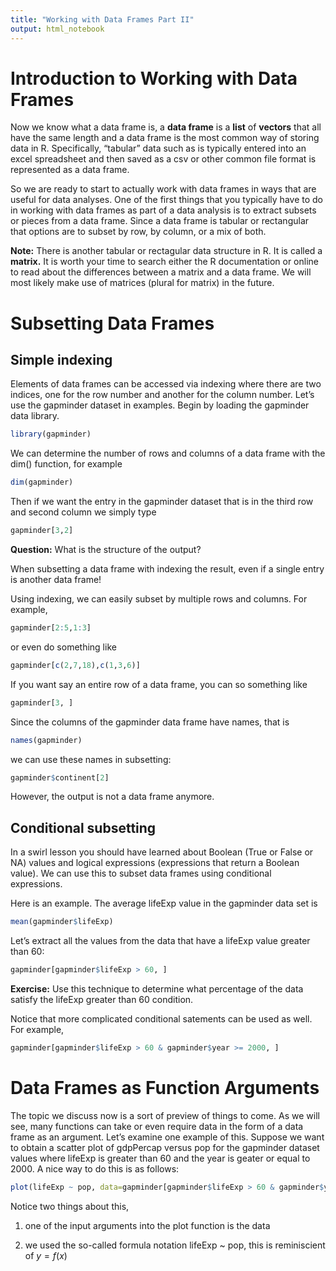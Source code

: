 ```yaml
---
title: "Working with Data Frames Part II"
output: html_notebook
---
```


# Introduction to Working with Data Frames

Now we know what a data frame is, a **data frame** is a **list** of **vectors** that all have the same length and a data frame is the most common way of storing data in R. Specifically, "tabular" data such as is typically entered into an excel spreadsheet and then saved as a csv or other common file format is represented as a data frame. 

So we are ready to start to actually work with data frames in ways that are useful for data analyses. One of the first things that you typically have to do in working with data frames as part of a data analysis is to extract subsets or pieces from a data frame. Since a data frame is tabular or rectangular that options are to subset by row, by column, or a mix of both. 

**Note:** There is another tabular or rectagular data structure in R. It is called a **matrix.** It is worth your time to search either the R documentation or online to read about the differences between a matrix and a data frame. We will most likely make use of matrices (plural for matrix) in the future. 

# Subsetting Data Frames

## Simple indexing

Elements of data frames can be accessed via indexing where there are two indices, one for the row number and another for the column number. Let's use the gapminder dataset in examples. Begin by loading the gapminder data library.
```r
library(gapminder)
```

We can determine the number of rows and columns of a data frame with the dim() function, for example
```r
dim(gapminder)
```

Then if we want the entry in the gapminder dataset that is in the third row and second column we simply type
```r
gapminder[3,2]
```

**Question:** What is the structure of the output? 

When subsetting a data frame with indexing the result, even if a single entry is another data frame!

Using indexing, we can easily subset by multiple rows and columns. For example,
```r
gapminder[2:5,1:3]
```

or even do something like

```r
gapminder[c(2,7,18),c(1,3,6)]
```

If you want say an entire row of a data frame, you can so something like
```r
gapminder[3, ]
```

Since the columns of the gapminder data frame have names, that is
```r
names(gapminder)
```

we can use these names in subsetting:
```r
gapminder$continent[2]
```
However, the output is not a data frame anymore. 

## Conditional subsetting 

In a swirl lesson you should have learned about Boolean (True or False or NA) values and logical expressions (expressions that return a Boolean value). We can use this to subset data frames using conditional expressions.

Here is an example. The average lifeExp value in the gapminder data set is 
```r
mean(gapminder$lifeExp)
```

Let's extract all the values from the data that have a lifeExp value greater than 60:
```r
gapminder[gapminder$lifeExp > 60, ]
```

**Exercise:** Use this technique to determine what percentage of the data satisfy the lifeExp greater than 60 condition. 

Notice that more complicated conditional satements can be used as well. For example, 
```r
gapminder[gapminder$lifeExp > 60 & gapminder$year >= 2000, ]
```

# Data Frames as Function Arguments

The topic we discuss now is a sort of preview of things to come. As we will see, many functions can take or even require data in the form of a data frame as an argument. Let's examine one example of this. Suppose we want to obtain a scatter plot of gdpPercap versus pop for the gapminder dataset values where lifeExp is greater than 60 and the year is geater or equal to 2000. A nice way to do this is as follows:
```r
plot(lifeExp ~ pop, data=gapminder[gapminder$lifeExp > 60 & gapminder$year >= 2000, ])
```


Notice two things about this, 

1) one of the input arguments into the plot function is the data

2) we used the so-called formula notation lifeExp ~ pop, this is reminiscient of $y=f(x)$



